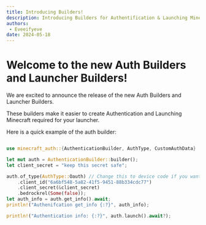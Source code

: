 ```yaml
---
title: Introducing Builders!
description: Introducing Builders for Authentification & Launching Minecraft!
authors:
 - Eveeifyeve
date: 2024-05-18
---
```


# Welcome to the new Auth Builders and Launcher Builders!

We are excited to announce the release of the new Auth Builders and Launcher Builders.

These builders make it easier to create Authentication and Launching Minecraft required for your launcher.

Here is a quick example of the auth builder:

```Rust

use minecraft_auth::{AuthenticationBuilder, AuthType, CustomAuthData}

let mut auth = AuthenticationBuilder::builder();
let client_secret = "keep this secret safe";

auth.of_type(AuthType::Oauth) // Change this to device code if you want to use that
    .client_id("6a6bf548-5a82-41f5-9451-88b334cdc77")
    .client_secret(&client_secret)
    .bedrockrel(Some(false));
let auth_info = auth.get_info().await;
println!("Authenifcation get_info {:?}", auth_info);

println!("Authentication info: {:?}", auth.launch().await?);
```